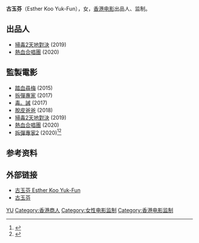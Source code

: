 '''古玉芬'''（Esther Koo Yuk-Fun{{bd||}}），女，[[香港电影|香港电影]]出品人、监制。

== 出品人 ==
*[[掃毒2天地對決|掃毒2天地對決]] (2019)
*[[熱血合唱團|熱血合唱團]] (2020)
 
==監製電影  ==
*[[踏血尋梅|踏血尋梅]] (2015)
*[[拆弹专家_(电影)|拆彈專家]] (2017)
*[[毒。誡|毒。誡]] (2017)
*[[脫皮爸爸|脫皮爸爸]] (2018)
*[[掃毒2天地對決|掃毒2天地對決]] (2019)
*[[熱血合唱團|熱血合唱團]] (2020)
*[[拆彈專家2|拆彈專家2]] (2020)<ref>{{Cite web|title=古玉芬 Esther Koo Yuk-Fun|url=http://hkmdb.com/db/people/view.mhtml?id=75707&display_set=big5|accessdate=2021-02-02|work=hkmdb.com|archive-date=2020-10-20|archive-url=https://web.archive.org/web/20201020003626/http://www.hkmdb.com/db/people/view.mhtml?id=75707&display_set=big5|dead-url=no}}</ref><ref>{{Cite web|title=古玉芬介绍_图片_作品-猫眼电影|url=https://m.maoyan.com/asgard/celebrity/487757|accessdate=2021-02-02|work=m.maoyan.com|archive-date=2021-02-07|archive-url=https://web.archive.org/web/20210207085240/https://m.maoyan.com/asgard/celebrity/487757|dead-url=no}}</ref>

== 参考资料 ==
{{reflist}}

== 外部链接 ==
*[https://hkcinema.cn/actor/78403 古玉芬 Esther Koo Yuk-Fun]
*[https://moviecool.asia/person/g1NZBVO6dORj 古玉芬] {{Wayback|url=https://moviecool.asia/person/g1NZBVO6dORj |date=20210207044352 }}

{{DEFAULTSORT:GU古}}
[[Category:古姓|YU]]
[[Category:香港商人|Category:香港商人]]
[[Category:女性电影监制|Category:女性电影监制]]
[[Category:香港电影监制|Category:香港电影监制]]